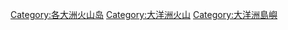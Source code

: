 [[Category:各大洲火山岛‎|Category:各大洲火山岛‎]]
[[Category:大洋洲火山|Category:大洋洲火山]]
[[Category:大洋洲島嶼|Category:大洋洲島嶼]]